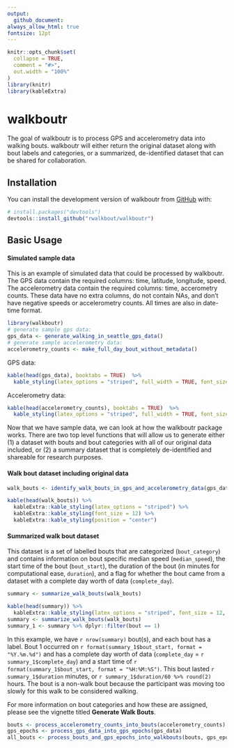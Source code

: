 ```yaml
---
output: 
  github_document:
always_allow_html: true
fontsize: 12pt
---
```


<!-- README.md is generated from README.Rmd. Please edit that file -->

```r
knitr::opts_chunk$set(
  collapse = TRUE,
  comment = "#>",
  out.width = "100%"
)
library(knitr)
library(kableExtra)
```


# walkboutr

<!-- badges: start -->
<!-- badges: end -->

The goal of walkboutr is to process GPS and accelerometry data into walking bouts. walkboutr will either return the original dataset along with bout labels and categories, or a summarized, de-identified dataset that can be shared for collaboration. 

## Installation

You can install the development version of walkboutr from [GitHub](https://github.com/) with:

``` r
# install.packages("devtools")
devtools::install_github("rwalkbout/walkboutr")
```

## Basic Usage

#### Simulated sample data

This is an example of simulated data that could be processed by walkboutr. The GPS data contain the required columns: time, latitude, longitude, speed. The accelerometry data contain the required columns: time, accerometry counts.
These data have no extra columns, do not contain NAs, and don't have negative speeds or accelerometry counts. All times are also in date-time format. 

```r
library(walkboutr)
# generate sample gps data:
gps_data <- generate_walking_in_seattle_gps_data() 
# generate sample accelerometry data:
accelerometry_counts <- make_full_day_bout_without_metadata() 
```

GPS data: 
```r
kable(head(gps_data), booktabs = TRUE)  %>% 
  kable_styling(latex_options = "striped", full_width = TRUE, font_size = 12, position = "center")
```

Accelerometry data:
```r
kable(head(accelerometry_counts), booktabs = TRUE)  %>% 
  kable_styling(latex_options = "striped", full_width = TRUE, font_size = 12, position = "center")
```

<p>
<p>
Now that we have sample data, we can look at how the walkboutr package works. There are two top level functions that will allow us to generate either (1) a dataset with bouts and bout categories with all of our original data included, or (2) a summary dataset that is completely de-identified and shareable for research purposes. 


#### Walk bout dataset including original data

```r
walk_bouts <- identify_walk_bouts_in_gps_and_accelerometry_data(gps_data,accelerometry_counts)
```


```r
kable(head(walk_bouts)) %>% 
  kableExtra::kable_styling(latex_options = "striped") %>% 
  kableExtra::kable_styling(font_size = 12) %>% 
  kableExtra::kable_styling(position = "center")
```


#### Summarized walk bout dataset 
This dataset is a set of labelled bouts that are categorized (`bout_category`) and contains information on bout specific median speed (`median_speed`), the start time of the bout (`bout_start`), the duration of the bout (in minutes for computational ease, `duration`), and a flag for whether the bout came from a dataset with a complete day worth of data (`complete_day`). 
```r
summary <- summarize_walk_bouts(walk_bouts)
```

```r
kable(head(summary)) %>% 
  kableExtra::kable_styling(latex_options = "striped", font_size = 12, position = "center")
summary <- summarize_walk_bouts(walk_bouts)
summary_1 <- summary %>% dplyr::filter(bout == 1)
```

In this example, we have `r nrow(summary)` bout(s), and each bout has a label. Bout 1 occurred on `r format(summary_1$bout_start, format = "%Y.%m.%d")` and has a complete day worth of data (`complete_day` = `r summary_1$complete_day`) and a start time of `r format(summary_1$bout_start, format = "%H:%M:%S")`. This bout lasted `r summary_1$duration` minutes, or `r summary_1$duration/60 %>% round(2)` hours. The bout is a non-walk bout because the participant was moving too slowly for this walk to be considered walking. 

For more information on bout categories and how these are assigned, please see the vignette titled **Generate Walk Bouts**. 


``` r
bouts <- process_accelerometry_counts_into_bouts(accelerometry_counts)
gps_epochs <- process_gps_data_into_gps_epochs(gps_data)
all_bouts <- process_bouts_and_gps_epochs_into_walkbouts(bouts, gps_epochs)
```

